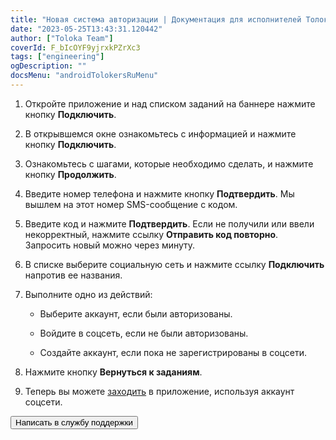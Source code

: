 ```yaml
---
title: "Новая система авторизации | Документация для исполнителей Толоки"
date: "2023-05-25T13:43:31.120442"
author: ["Toloka Team"]
coverId: F_bIcOYF9yjrxkPZrXc3
tags: ["engineering"]
ogDescription: ""
docsMenu: "androidTolokersRuMenu"
---
```



<RuNewAuthorizationContent/>

1. Откройте приложение и над списком заданий на баннере нажмите кнопку **Подключить**.

2. В открывшемся окне ознакомьтесь с информацией и нажмите кнопку **Подключить**.

3. Ознакомьтесь с шагами, которые необходимо сделать, и нажмите кнопку **Продолжить**.

4. Введите номер телефона и нажмите кнопку **Подтвердить**. Мы вышлем на этот номер SMS-сообщение с кодом.

5. Введите код и нажмите **Подтвердить**. Если не получили или ввели некорректный, нажмите ссылку **Отправить код повторно**. Запросить новый можно через минуту.

6. В списке выберите социальную сеть и нажмите ссылку **Подключить** напротив ее названия.

7. Выполните одно из действий:

    - Выберите аккаунт, если были авторизованы.

    - Войдите в соцсеть, если не были авторизованы.

    - Создайте аккаунт, если пока не зарегистрированы в соцсети.

8. Нажмите кнопку **Вернуться к заданиям**.

9. Теперь вы можете [заходить](../auth#authorization) в приложение, используя аккаунт соцсети.

<Button themeColor="light" view="default" size="l" type="link" url="../troubleshooting/support?form-source=new-authorization">Написать в службу поддержки</Button>